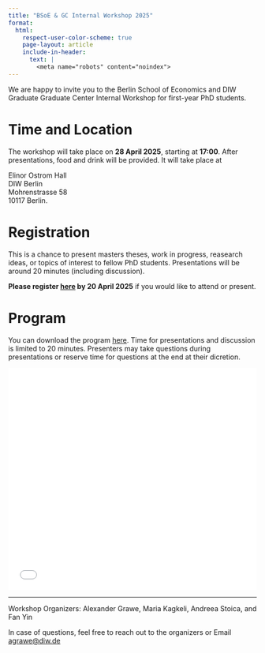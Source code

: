 ```yaml
---
title: "BSoE & GC Internal Workshop 2025"
format: 
  html:
    respect-user-color-scheme: true
    page-layout: article
    include-in-header:
      text: |
        <meta name="robots" content="noindex">
---
```


We are happy to invite you to the Berlin School of Economics and DIW Graduate Graduate Center Internal Workshop for first-year PhD students. 

# Time and Location

The workshop will take place on **28 April 2025**, starting at **17:00**. After presentations, food and drink will be provided. It will take place at 

Elinor Ostrom Hall  
DIW Berlin  
Mohrenstrasse 58  
10117 Berlin.  


# Registration

This is a chance to present masters theses, work in progress, reasearch ideas, or topics of interest to fellow PhD students. Presentations will be around 20 minutes (including discussion).

**Please register [here](https://forms.gle/SGXcocg4MTwpkkA3A) by 20 April 2025** if you would like to attend or present.

# Program

You can download the program [here](/files/bgiw_program.pdf){target="_blank"}. Time for presentations and discussion is limited to 20 minutes. Presenters may take questions during presentations or reserve time for questions at the end at their dicretion. 

```{=html}
<iframe src="/files/bgiw_program.pdf" width="100%" height="450" frameborder="no" border="0" marginwidth="0" marginheight="0"></iframe>
```



----------

Workshop Organizers: Alexander Grawe, Maria Kagkeli, Andreea Stoica, and Fan Yin

In case of questions, feel free to reach out to the organizers or Email [agrawe@diw.de](mailto:agrawe@diw.de)